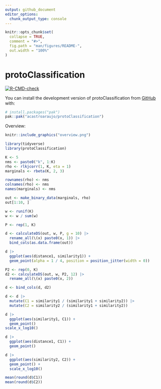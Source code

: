 ```yaml
---
output: github_document
editor_options: 
  chunk_output_type: console
---
```


<!-- README.md is generated from README.Rmd. Please edit that file -->

```r
knitr::opts_chunk$set(
  collapse = TRUE,
  comment = "#>",
  fig.path = "man/figures/README-",
  out.width = "100%"
)
```

# protoClassification

<!-- badges: start -->
[![R-CMD-check](https://github.com/acastroaraujo/protoClassification/actions/workflows/R-CMD-check.yaml/badge.svg)](https://github.com/acastroaraujo/protoClassification/actions/workflows/R-CMD-check.yaml)
<!-- badges: end -->

You can install the development version of protoClassification from [GitHub](https://github.com/) with:

``` r
# install.packages("pak")
pak::pak("acastroaraujo/protoClassification")
```

Overview:

```r
knitr::include_graphics("overview.png")
```


```r
library(tidyverse)
library(protoClassification)

K <- 5
nms <- paste0("k", 1:K)
rho <- rlkjcorr(1, K, eta = 1)
marginals <- rbeta(K, 2, 3)

rownames(rho) <- nms
colnames(rho) <- nms
names(marginals) <- nms

out <- make_binary_data(marginals, rho)
out[1:10, ]

w <- runif(K)
w <- w / sum(w)

P <- rep(1, K)

d <- calculateDS(out, w, P, g = 10) |>
  rename_all(\(x) paste0(x, 1)) |>
  bind_cols(as.data.frame(out))

d |>
  ggplot(aes(distance1, similarity1)) +
  geom_point(alpha = 1 / 4, position = position_jitter(width = 0))

P2 <- rep(0, K)
d2 <- calculateDS(out, w, P2, 12) |>
  rename_all(\(x) paste0(x, 2))

d <- bind_cols(d, d2)

d <- d |>
  mutate(C1 = similarity1 / (similarity1 + similarity2)) |>
  mutate(C2 = similarity2 / (similarity1 + similarity2))

d |>
  ggplot(aes(similarity1, C1)) +
  geom_point()
scale_x_log10()

d |>
  ggplot(aes(distance1, C1)) +
  geom_point()

d |>
  ggplot(aes(similarity2, C2)) +
  geom_point() +
  scale_x_log10()

mean(round(d$C1))
mean(round(d$C2))
```


